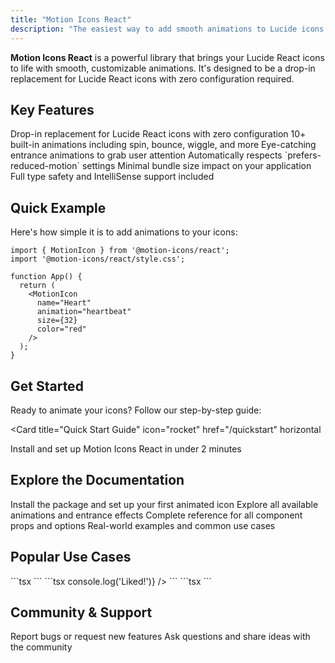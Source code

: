 ```yaml
---
title: "Motion Icons React"
description: "The easiest way to add smooth animations to Lucide icons in React"
---
```


<style>
{`
/* Hide Mintlify branding */
[class*="powered"],
[class*="mintlify"],
.footer-branding,
.powered-by,
a[href*="mintlify.com"],
a[href*="mintlify"] {
  display: none !important;
  visibility: hidden !important;
}

/* White text theme */
body, p, span, div, h1, h2, h3, h4, h5, h6 {
  color: white !important;
  background-color: #0F172A !important;
}

/* Blue hover states */
a:hover {
  color: #2563EB !important;
}

/* Links default to white */
a {
  color: white !important;
}
`}
</style>

**Motion Icons React** is a powerful library that brings your Lucide React icons to life with smooth, customizable animations. It's designed to be a drop-in replacement for Lucide React icons with zero configuration required.

## Key Features

<CardGroup cols={2}>
  <Card title="Easy to Use" icon="zap">
    Drop-in replacement for Lucide React icons with zero configuration
  </Card>
  <Card title="Rich Animations" icon="sparkles">
    10+ built-in animations including spin, bounce, wiggle, and more
  </Card>
  <Card title="Entrance Effects" icon="eye">
    Eye-catching entrance animations to grab user attention
  </Card>
  <Card title="Accessible" icon="universal-access">
    Automatically respects `prefers-reduced-motion` settings
  </Card>
  <Card title="Lightweight" icon="feather">
    Minimal bundle size impact on your application
  </Card>
  <Card title="TypeScript Ready" icon="code">
    Full type safety and IntelliSense support included
  </Card>
</CardGroup>

## Quick Example

Here's how simple it is to add animations to your icons:

```tsx
import { MotionIcon } from '@motion-icons/react';
import '@motion-icons/react/style.css';

function App() {
  return (
    <MotionIcon
      name="Heart"
      animation="heartbeat"
      size={32}
      color="red"
    />
  );
}
```

## Get Started

Ready to animate your icons? Follow our step-by-step guide:

<Card
  title="Quick Start Guide"
  icon="rocket"
  href="/quickstart"
  horizontal
>
  Install and set up Motion Icons React in under 2 minutes
</Card>

## Explore the Documentation

<CardGroup cols={2}>
  <Card
    title="Installation"
    icon="download"
    href="/essentials/installation"
  >
    Install the package and set up your first animated icon
  </Card>
  <Card
    title="Animation Types"
    icon="play"
    href="/essentials/animations"
  >
    Explore all available animations and entrance effects
  </Card>
  <Card
    title="Props & API"
    icon="settings"
    href="/api-reference/props"
  >
    Complete reference for all component props and options
  </Card>
  <Card
    title="Examples"
    icon="code"
    href="/essentials/examples"
  >
    Real-world examples and common use cases
  </Card>
</CardGroup>

## Popular Use Cases

<Accordion title="Loading Spinners">
```tsx
<MotionIcon
  name="Loader2"
  animation="spin"
  size={20}
  className="text-gray-500"
/>
```
</Accordion>

<Accordion title="Interactive Buttons">
```tsx
<MotionIcon
  name="Heart"
  animation="heartbeat"
  trigger="hover"
  interactive
  size={24}
  onClick={() => console.log('Liked!')}
/>
```
</Accordion>

<Accordion title="Notification Icons">
```tsx
<MotionIcon
  name="Bell"
  animation="shake"
  trigger="click"
  entrance="fadeInUp"
  size={24}
/>
```
</Accordion>

## Community & Support

<CardGroup cols={2}>
  <Card
    title="GitHub Issues"
    icon="github"
    href="https://github.com/Garvit1000/motion-icons/issues"
  >
    Report bugs or request new features
  </Card>
  <Card
    title="Discussions"
    icon="comments"
    href="https://github.com/Garvit1000/motion-icons/discussions"
  >
    Ask questions and share ideas with the community
  </Card>
</CardGroup>

